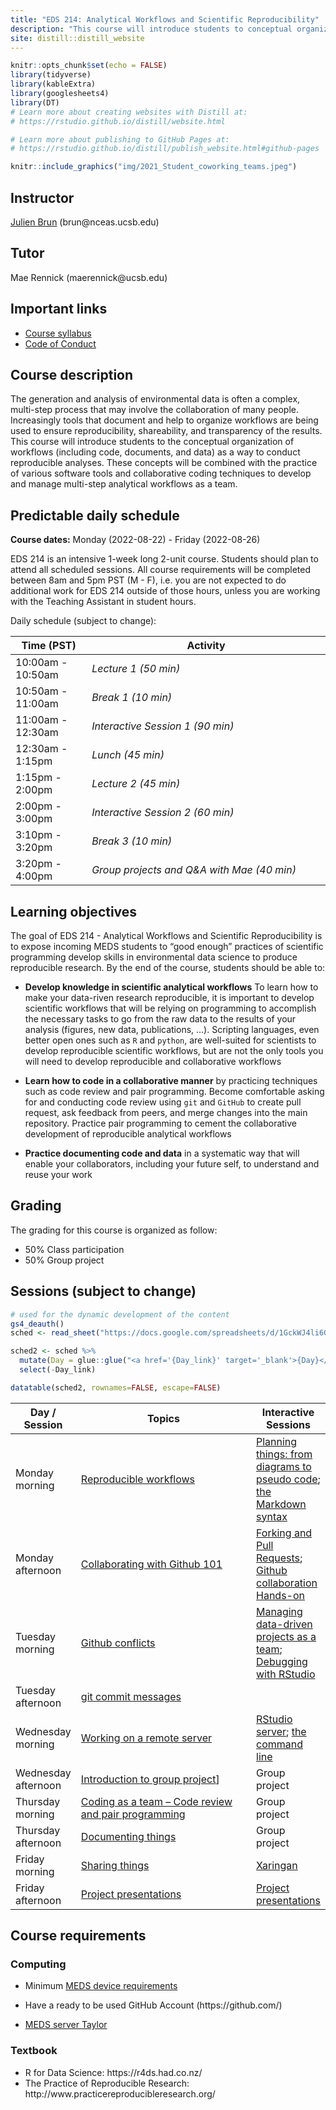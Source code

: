 ```yaml
---
title: "EDS 214: Analytical Workflows and Scientific Reproducibility"
description: "This course will introduce students to conceptual organization of workflows as a way to conduct reproducible analyses"
site: distill::distill_website
---
```


```r
knitr::opts_chunk$set(echo = FALSE)
library(tidyverse)
library(kableExtra)
library(googlesheets4)
library(DT)
# Learn more about creating websites with Distill at:
# https://rstudio.github.io/distill/website.html

# Learn more about publishing to GitHub Pages at:
# https://rstudio.github.io/distill/publish_website.html#github-pages

```

```r

knitr::include_graphics("img/2021_Student_coworking_teams.jpeg")
```
## Instructor

[Julien Brun](https://brunj7.github.io) (brun\@nceas.ucsb.edu)

## Tutor

Mae Rennick (maerennick\@ucsb.edu)


## Important links

-   [Course syllabus](https://bren.ucsb.edu/courses/eds-214)
-   [Code of Conduct](code_of_conduct.html)


## Course description

The generation and analysis of environmental data is often a complex, multi-step process that may involve the collaboration of many people. Increasingly tools that document and help to organize workflows are being used to ensure reproducibility, shareability, and transparency of the results. This course will introduce students to the conceptual organization of workflows (including code, documents, and data) as a way to conduct reproducible analyses. These concepts will be combined with the practice of various software tools and collaborative coding techniques to develop and manage multi-step analytical workflows as a team.


## Predictable daily schedule

**Course dates:** Monday (2022-08-22) - Friday (2022-08-26)

EDS 214 is an intensive 1-week long 2-unit course. Students should plan to attend all scheduled sessions. All course requirements will be completed between 8am and 5pm PST (M - F), i.e. you are not expected to do additional work for EDS 214 outside of those hours, unless you are working with the Teaching Assistant in student hours.

Daily schedule (subject to change):

|  **Time (PST)**   |        **Activity**                                       |
|-------------------|-----------------------------------------------------------|
| 10:00am - 10:50am | *Lecture 1 (50 min)*                                      |
| 10:50am - 11:00am | *Break 1 (10 min)*                                        |
| 11:00am - 12:30am | *Interactive Session 1 (90 min)*                          |
| 12:30am - 1:15pm  | *Lunch (45 min)*                                          |
| 1:15pm - 2:00pm   | *Lecture 2 (45 min)*                                      |
| 2:00pm - 3:00pm   | *Interactive Session 2 (60 min)*                          |
| 3:10pm - 3:20pm   | *Break 3 (10 min)*                                        |
| 3:20pm - 4:00pm   | *Group projects and Q&A with Mae (40 min)*                |


## Learning objectives

The goal of EDS 214 - Analytical Workflows and Scientific Reproducibility  is to expose incoming MEDS students to "good enough" practices of scientific programming develop skills in environmental data science to produce reproducible research. By the end of the course, students should be able to: 

-   **Develop knowledge in scientific analytical workflows** To learn how to make your data-riven research reproducible, it is important to develop scientific workflows that will be relying on programming to accomplish the necessary tasks to go from the raw data to the results  of your analysis (figures, new data, publications, ...). Scripting languages, even better open ones such as `R` and `python`, are well-suited for scientists to develop reproducible scientific workflows, but are not the only tools you will need to develop reproducible and collaborative workflows

-   **Learn how to code in a collaborative manner** by practicing techniques such as code review and pair programming. Become comfortable asking for and conducting code review using `git` and `GitHub` to create pull request, ask feedback from peers, and merge changes into the main repository. Practice pair programming to cement the collaborative development of reproducible analytical workflows

-   **Practice documenting code and data** in a systematic way that will enable your collaborators, including your future self, to understand and reuse your work


## Grading

The grading for this course is organized as follow:

- 50% Class participation
- 50% Group project


## Sessions (subject to change)

```r
# used for the dynamic development of the content
gs4_deauth()
sched <- read_sheet("https://docs.google.com/spreadsheets/d/1GckWJ4li6G2AyCjS8MrQSN6znym27aO9IPujdWfHc14/edit#gid=0")

sched2 <- sched %>%
  mutate(Day = glue::glue("<a href='{Day_link}' target='_blank'>{Day}</a>")) %>%
  select(-Day_link)

datatable(sched2, rownames=FALSE, escape=FALSE)

```

| Day / Session     	 | Topics                                                                                                                                                                                                       |	Interactive Sessions |
|----------------------|---------------------------------------------------------------------------------------------------------------------------------------------------------------------------------------------------------------|-----------------------|
| Monday morning       | [Reproducible workflows](https://docs.google.com/presentation/d/e/2PACX-1vRO81O7IJeTHihyMu6yXTsHhWozBbTWWVHy9YJ2ytilrOBji24dzhDTMilQc0hna9prfXLlsLnafa1B/pub?start=false&loop=false&delayms=60000&slide=id.p) | [Planning things: from diagrams to pseudo code](day_1.html#planing-things); [the Markdown syntax](day_1.html#flex-session) |
 Monday afternoon      | [Collaborating with Github 101](day_1.html#coding-together-managing-scripts)                                                                                                                                  | [Forking and Pull Requests](day_1.html#collaborating-through-forking); [Github collaboration Hands-on](day_1.html#hands-on-1) |
| Tuesday morning      | [Github conflicts](day2-git-collaboration-conflicts.html)                                                                                                                                                     |	[Managing data-driven projects as a team](day2-projects_team.html); [Debugging with RStudio](rstudio_debugging.html) | 
| Tuesday afternoon	   | [git commit messages](day2-github_commit_messages.html)                                                                                                                                                       |	 |
| Wednesday morning    | [Working on a remote server](day3-remote_server.html)                                                                                                                                                         |	[RStudio server](day3-remote_server.html#rstudio-server); [the command line](day3-remote_server.html#command-line) | 
| Wednesday afternoon  |	[Introduction to group project](group_project.html)]                                                                                                                                                         |	Group project |
| Thursday morning     | [Coding as a team -- Code review and pair programming](day_4.html#coding-as-a-team)                                                                                                                           |	Group project	|
| Thursday afternoon   |	[Documenting things](day4-documenting.html)                                                                                                                                                                  |	Group project |
| Friday morning	     | [Sharing things](day_5.html#scientific-products)	                                                                                                                                                             | [Xaringan](day_5.html#xaringan) |
| Friday afternoon	   | [Project presentations](day_5.html#group-projects)	                                                                                                                                                           | [Project presentations](day_5.html#group-projects) | 


## Course requirements

### Computing

- Minimum [MEDS device requirements](https://ucsb-meds.github.io/computer_reqs.html)

- Have a ready to be used GitHub Account (https://github.com/) 

- [MEDS server Taylor](https://ucsb.app.box.com/notes/850504913040?s=zzy77gwmmil94a5k1seuttzz12urlyvp)


### Textbook

- R for Data Science: https://r4ds.had.co.nz/
- The Practice of Reproducible Research: http://www.practicereproducibleresearch.org/



